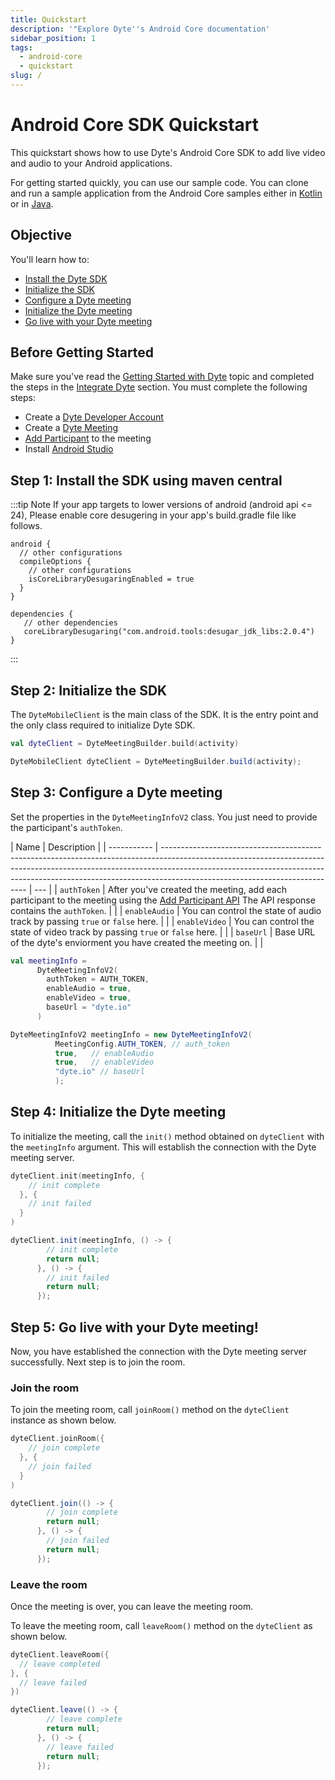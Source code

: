 ```yaml
---
title: Quickstart
description: '"Explore Dyte''s Android Core documentation'
sidebar_position: 1
tags:
  - android-core
  - quickstart
slug: /
---
```



# Android Core SDK Quickstart

This quickstart shows how to use Dyte's Android Core SDK to add live video and
audio to your Android applications.

For getting started quickly, you can use our sample code. You can clone and run a sample application from the Android Core samples either in [Kotlin](https://github.com/dyte-io/android-samples/tree/main/samples/android-core-sample-kotlin) or in [Java](https://github.com/dyte-io/android-samples/tree/main/samples/android-core-sample-java).

## Objective

You'll learn how to:

- [Install the Dyte SDK](#step-1-install-the-sdk-using-maven-central)
- [Initialize the SDK](#step-2-initialize-the-sdk)
- [Configure a Dyte meeting](#step-3-configure-a-dyte-meeting)
- [Initialize the Dyte meeting](#step-4-initialize-the-dyte-meeting)
- [Go live with your Dyte meeting](#step-5-go-live-with-your-dyte-meeting)

## Before Getting Started

Make sure you've read the
[Getting Started with Dyte](/getting-started) topic and
completed the steps in the
[Integrate Dyte](/getting-started#integrate-dyte) section.
You must complete the following steps:

- Create a [Dyte Developer Account](https://dev.dyte.io/)
- Create a
  [Dyte Meeting](/api/?v=v2#/operations/create_meeting)
- [Add Participant](/api/?v=v2#/operations/add_participant)
  to the meeting
- Install [Android Studio](https://developer.android.com/studio)

## Step 1: Install the SDK using maven central

<MavenLatestInstallation pkg="core-android" />

:::tip Note
If your app targets to lower versions of android (android api <= 24), Please enable core desugering in your app's build.gradle file like follows.

```
android {
  // other configurations
  compileOptions {
    // other configurations
    isCoreLibraryDesugaringEnabled = true
  }
}

dependencies {
   // other dependencies
   coreLibraryDesugaring("com.android.tools:desugar_jdk_libs:2.0.4")
}
```
:::

## Step 2: Initialize the SDK

The `DyteMobileClient` is the main class of the SDK. It is the entry point and
the only class required to initialize Dyte SDK.

<Tabs groupId="build-android-core">
  <TabItem value="kotlin" label="Kotlin" default>

```kotlin
val dyteClient = DyteMeetingBuilder.build(activity)
```

  </TabItem>
  <TabItem value="java" label="Java">

```java
DyteMobileClient dyteClient = DyteMeetingBuilder.build(activity);
```

  </TabItem>
</Tabs>

## Step 3: Configure a Dyte meeting

Set the properties in the `DyteMeetingInfoV2` class. You just need to provide the
participant's `authToken`.

| Name        | Description                                                                                                                                                                                                                                                                            |
| ----------- | -------------------------------------------------------------------------------------------------------------------------------------------------------------------------------------------------------------------------------------------------------------------------------------- | --- |
| `authToken` | After you've created the meeting, add each participant to the meeting using the [Add Participant API](/api?v=v2#/operations/add_participant) The API response contains the `authToken`. |     |
| `enableAudio` | You can control the state of audio track by passing `true` or `false` here. |     |
| `enableVideo` | You can control the state of video track by passing `true` or `false` here. |     |
| `baseUrl` | Base URL of the dyte's enviorment you have created the meeting on. |     |

<Tabs groupId="meeting-props-android-core">
  <TabItem value="kotlin" label="Kotlin" default>

```kotlin
val meetingInfo =
      DyteMeetingInfoV2(
        authToken = AUTH_TOKEN, 
        enableAudio = true, 
        enableVideo = true, 
        baseUrl = "dyte.io"
      )
```

  </TabItem>
  <TabItem value="java" label="Java">

```java
DyteMeetingInfoV2 meetingInfo = new DyteMeetingInfoV2(
          MeetingConfig.AUTH_TOKEN, // auth_token
          true,   // enableAudio
          true,   // enableVideo
          "dyte.io" // baseUrl
          );
```

  </TabItem>
</Tabs>

## Step 4: Initialize the Dyte meeting

To initialize the meeting, call the `init()` method obtained on
`dyteClient` with the `meetingInfo` argument. This will establish the connection
with the Dyte meeting server.

<Tabs groupId="init-android-core">
  <TabItem value="kotlin" label="Kotlin" default>

```kotlin
dyteClient.init(meetingInfo, {
    // init complete
  }, {
    // init failed
  }
)
```

  </TabItem>
  <TabItem value="java" label="Java">

```java
dyteClient.init(meetingInfo, () -> {
        // init complete
        return null;
      }, () -> {
        // init failed
        return null;
      });
```

  </TabItem>
</Tabs>


## Step 5: Go live with your Dyte meeting!

Now, you have established the connection with the Dyte meeting server
successfully. Next step is to join the room.

### Join the room

To join the meeting room, call `joinRoom()` method on the `dyteClient` instance
as shown below.

<Tabs groupId="join-android-core">
  <TabItem value="kotlin" label="Kotlin" default>

```kotlin
dyteClient.joinRoom({
    // join complete
  }, {
    // join failed
  }
)
```

  </TabItem>
  <TabItem value="java" label="Java">

```java
dyteClient.join(() -> {
        // join complete
        return null;
      }, () -> {
        // join failed
        return null;
      });
```

  </TabItem>
</Tabs>

### Leave the room

Once the meeting is over, you can leave the meeting room.

To leave the meeting room, call `leaveRoom()` method on the `dyteClient` as
shown below.

<Tabs groupId="join-android-core">
  <TabItem value="kotlin" label="Kotlin" default>

```kotlin
dyteClient.leaveRoom({
  // leave completed
}, {
  // leave failed
})
```

  </TabItem>
  <TabItem value="java" label="Java">

```java
dyteClient.leave(() -> {
        // leave complete
        return null;
      }, () -> {
        // leave failed
        return null;
      });
```

  </TabItem>
</Tabs>



